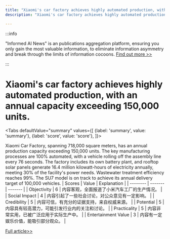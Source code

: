 ```yaml
---
title: "Xiaomi's car factory achieves highly automated production, with an annual capacity exceeding 150,000 units."
description: "Xiaomi's car factory achieves highly automated production, with an annual capacity exceeding 150,000 units."

---
```



:::info

"Informed AI News" is an publications aggregation platform, ensuring you only gain the most valuable information, to eliminate information asymmetry and break through the limits of information cocoons.  [Find out more >>](/)

:::

# Xiaomi's car factory achieves highly automated production, with an annual capacity exceeding 150,000 units.


<Tabs
	defaultValue="summary"
	values={[
	{label: 'summary', value: 'summary'},
	{label: 'score', value: 'score'},
]}>
<TabItem value="summary">


Xiaomi Car Factory, spanning 718,000 square meters, has an annual production capacity exceeding 150,000 units. The key manufacturing processes are 100% automated, with a vehicle rolling off the assembly line every 76 seconds. The factory includes its own battery plant, and rooftop solar panels generate 16.4 million kilowatt-hours of electricity annually, meeting 30% of the facility's power needs. Wastewater treatment efficiency reaches 99%. The SU7 model is on track to achieve its annual delivery target of 100,000 vehicles.
</TabItem>
<TabItem value="score">
	| Scores     | Value   | Explanation |
	| -------- | ------- | ------- |
	| Objectivity  | 6    | 内容客观，全面报道了小米汽车工厂的生产情况。    |
	| Social Impact | 4     | 内容引起了一些社会讨论，对公众意见有一定影响。    |
	| Credibility    | 5    | 内容可信，有充分的证据支持，来自权威来源。    |
	| Potential    | 5    | 内容具有较高潜力，可能引发行业内的关注和讨论。    |
	| Practicality    | 5    | 内容非常实用，已被广泛应用于实际生产中。    |
	| Entertainment Value    | 3    | 内容有一定娱乐价值，能吸引部分观众。    |
</TabItem>
</Tabs>

[Full article>>](https://readhub.cn/topic/8cCxovNsBSH)
